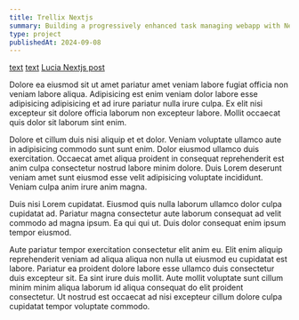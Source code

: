 ```yaml
---
title: Trellix Nextjs
summary: Building a progressively enhanced task managing webapp with Nextjs 15 and server actions.
type: project
publishedAt: 2024-09-08
---
```


[text](https://vercel.com/blog/improving-the-accessibility-of-our-nextjs-site)
[text](https://interfaces.rauno.me/)
[Lucia Nextjs post](/work/lucia)

Dolore ea eiusmod sit ut amet pariatur amet veniam labore fugiat officia non veniam labore aliqua. Adipisicing est enim veniam dolor labore esse adipisicing adipisicing et ad irure pariatur nulla irure culpa. Ex elit nisi excepteur sit dolore officia laborum non excepteur labore. Mollit occaecat quis dolor sit laborum sint enim.

Dolore et cillum duis nisi aliquip et et dolor. Veniam voluptate ullamco aute in adipisicing commodo sunt sunt enim. Dolor eiusmod ullamco duis exercitation. Occaecat amet aliqua proident in consequat reprehenderit est anim culpa consectetur nostrud labore minim dolore. Duis Lorem deserunt veniam amet sunt eiusmod esse velit adipisicing voluptate incididunt. Veniam culpa anim irure anim magna.

Duis nisi Lorem cupidatat. Eiusmod quis nulla laborum ullamco dolor culpa cupidatat ad. Pariatur magna consectetur aute laborum consequat ad velit commodo ad magna ipsum. Ea qui qui ut. Duis dolor consequat enim ipsum tempor eiusmod.

Aute pariatur tempor exercitation consectetur elit anim eu. Elit enim aliquip reprehenderit veniam ad aliqua aliqua non nulla ut eiusmod eu cupidatat est labore. Pariatur ea proident dolore labore esse ullamco duis consectetur duis excepteur sit. Ea sint irure duis mollit. Aute mollit voluptate sunt cillum minim minim aliqua laborum id aliqua consequat do elit proident consectetur. Ut nostrud est occaecat ad nisi excepteur cillum dolore culpa cupidatat tempor voluptate commodo.
